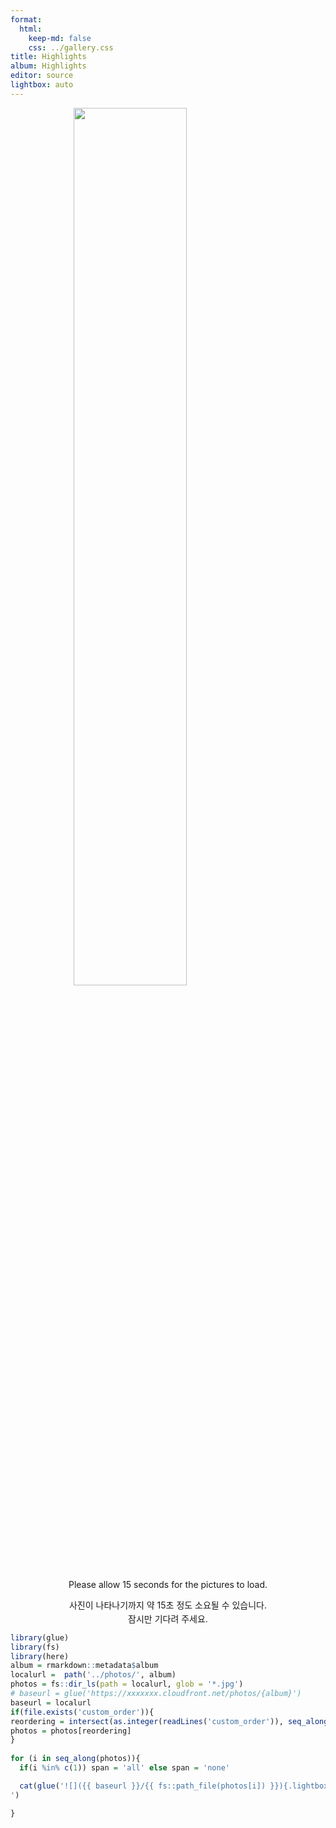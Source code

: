 ```yaml
---
format:
  html:
    keep-md: false
    css: ../gallery.css
title: Highlights
album: Highlights
editor: source
lightbox: auto
---
```


<!-- :::{.column-page  style="background-image: url('../images/white_wall_hash.webp');"} -->
![](../images/wedding_title3.png){width=60% style="margin-left: auto; margin-right: auto;display: block;" .nolightbox fig-alt='logo'}

<p align="center">
Please allow 15 seconds for the pictures to load.
</p>
<p align="center" style="margin-bottom: 2px;">
  사진이 나타나기까지 약 15초 정도 소요될 수 있습니다.
</p>
<p align="center" style="margin-top: 2px;">
  잠시만 기다려 주세요.
</p>

::: gallery

::: column-page


```r
library(glue)
library(fs)
library(here)
album = rmarkdown::metadata$album
localurl =  path('../photos/', album)
photos = fs::dir_ls(path = localurl, glob = '*.jpg')
# baseurl = glue('https://xxxxxxx.cloudfront.net/photos/{album}')
baseurl = localurl
if(file.exists('custom_order')){
reordering = intersect(as.integer(readLines('custom_order')), seq_along(photos))
photos = photos[reordering]
}
  
for (i in seq_along(photos)){
  if(i %in% c(1)) span = 'all' else span = 'none'

  cat(glue('![]({{ baseurl }}/{{ fs::path_file(photos[i]) }}){.lightbox style="column-span: {{ span }};" group="highlights"}', .open = '{{', .close = '}}'), '
')

}
```
:::

:::